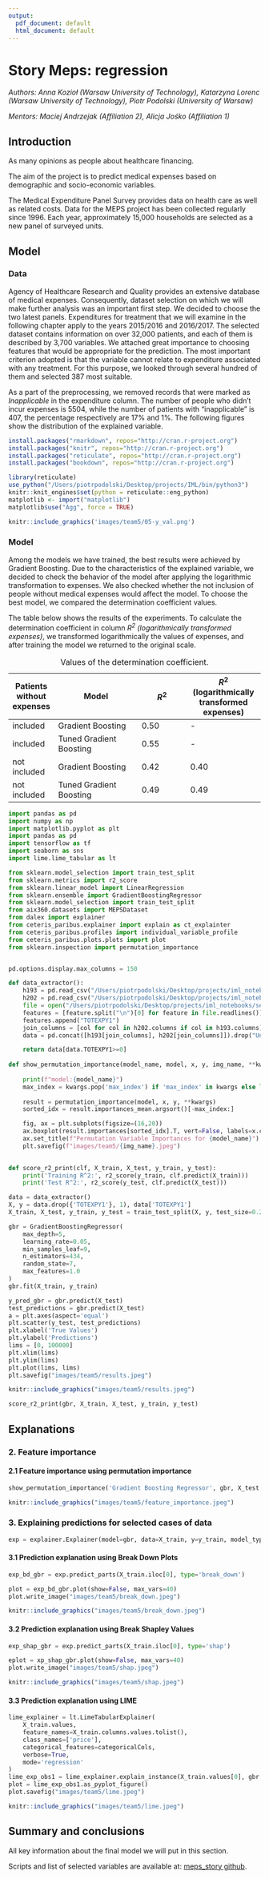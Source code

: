 ```yaml
---
output:
  pdf_document: default
  html_document: default
---
```

# Story Meps: regression


*Authors:  Anna Kozioł (Warsaw University of Technology), Katarzyna Lorenc (Warsaw University of Technology), Piotr Podolski (University of Warsaw)*

*Mentors:  Maciej Andrzejak (Affiliation 2), Alicja Jośko (Affiliation 1)*

## Introduction 

As many opinions as people about healthcare financing. 

The aim of the project is to predict medical expenses based on demographic and socio-economic variables.

The Medical Expenditure Panel Survey provides data on health care as well as related costs. Data for the MEPS project has been collected regularly since 1996.
Each year, approximately 15,000 households are selected as a new panel of surveyed units.


## Model

### Data
Agency of Healthcare Research and Quality provides an extensive database of medical expenses. Consequently, dataset selection on which we will make further analysis was an important first step. We decided to choose the two latest panels. Expenditures for treatment that we will examine in the following chapter apply to the years 2015/2016 and 2016/2017. The selected dataset contains information on over 32,000 patients, and each of them is described by 3,700 variables. We attached great importance to choosing features that would be appropriate for the prediction. The most important criterion adopted is that the variable cannot relate to expenditure associated with any treatment. For this purpose, we looked through several hundred of them and selected 387 most suitable.

As a part of the preprocessing, we removed records that were marked as *Inapplicable* in the expenditure column.  The number of people who didn't incur expenses is 5504, while the number of patients with "inapplicable" is 407, the percentage respectively are 17% and 1%. The following figures show the distribution of the explained variable.

```r
install.packages("rmarkdown", repos="http://cran.r-project.org")
install.packages("knitr", repos="http://cran.r-project.org")
install.packages("reticulate", repos="http://cran.r-project.org")
install.packages("bookdown", repos="http://cran.r-project.org")

library(reticulate)
use_python("/Users/piotrpodolski/Desktop/projects/IML/bin/python3")
knitr::knit_engines$set(python = reticulate::eng_python)
matplotlib <- import("matplotlib")
matplotlib$use("Agg", force = TRUE)
```


```r
knitr::include_graphics('images/team5/05-y_val.png')
```

    



### Model
Among the models we have trained, the best results were achieved by Gradient Boosting. Due to the characteristics of the explained variable, we decided to check the behavior of the model after applying the logarithmic transformation to expenses. We also checked whether the not inclusion of people without medical expenses would affect the model. To choose the best model, we compared the determination coefficient values. 

The table below shows the results of the experiments. To calculate the determination coefficient in column  *$R^2$ (logarithmically transformed expenses)*, we transformed logarithmically the values of expenses, and after training the model we returned to the original scale.



| Patients without expenses | Model | $R^2$ | $R^2$ (logarithmically transformed expenses) | 
|----------------|-----------------------------------------------------------------------|------------------------------------------|--------------------------------------------------------|
| included | Gradient Boosting | 0.50 | - |
| included | Tuned Gradient Boosting | 0.55 | - |
|not included | Gradient Boosting | 0.42 | 0.40 |
|not included| Tuned Gradient Boosting | 0.49 | 0.49 |
Table: Values of the determination coefficient.







```python
import pandas as pd
import numpy as np
import matplotlib.pyplot as plt
import pandas as pd
import tensorflow as tf
import seaborn as sns
import lime.lime_tabular as lt

from sklearn.model_selection import train_test_split
from sklearn.metrics import r2_score
from sklearn.linear_model import LinearRegression
from sklearn.ensemble import GradientBoostingRegressor
from sklearn.model_selection import train_test_split
from aix360.datasets import MEPSDataset
from dalex import explainer
from ceteris_paribus.explainer import explain as ct_explainter
from ceteris_paribus.profiles import individual_variable_profile
from ceteris_paribus.plots.plots import plot
from sklearn.inspection import permutation_importance


pd.options.display.max_columns = 150

def data_extractor():
    h193 = pd.read_csv("/Users/piotrpodolski/Desktop/projects/iml_notebooks/h193.csv")
    h202 = pd.read_csv("/Users/piotrpodolski/Desktop/projects/iml_notebooks/h202.csv")
    file = open("/Users/piotrpodolski/Desktop/projects/iml_notebooks/selected_features.txt","r")
    features = [feature.split("\n")[0] for feature in file.readlines()]
    features.append("TOTEXPY1")
    join_columns = [col for col in h202.columns if col in h193.columns]
    data = pd.concat([h193[join_columns], h202[join_columns]]).drop("Unnamed: 0",1)[features].reset_index(drop=True)

    return data[data.TOTEXPY1>=0]
    
def show_permutation_importance(model_name, model, x, y, img_name, **kwargs):
    
    print(f"model:{model_name}")
    max_index = kwargs.pop('max_index') if 'max_index' in kwargs else len(x.columns)
    
    result = permutation_importance(model, x, y, **kwargs)
    sorted_idx = result.importances_mean.argsort()[-max_index:]

    fig, ax = plt.subplots(figsize=(16,20))
    ax.boxplot(result.importances[sorted_idx].T, vert=False, labels=x.columns[sorted_idx])
    ax.set_title(f"Permutation Variable Importances for {model_name}")
    plt.savefig(f"images/team5/{img_name}.jpeg")

    
def score_r2_print(clf, X_train, X_test, y_train, y_test):
    print('Training R^2:', r2_score(y_train, clf.predict(X_train)))
    print('Test R^2:', r2_score(y_test, clf.predict(X_test)))
```

```python
data = data_extractor()
X, y = data.drop({'TOTEXPY1'}, 1), data['TOTEXPY1']
X_train, X_test, y_train, y_test = train_test_split(X, y, test_size=0.2, random_state=37)
```



```python
gbr = GradientBoostingRegressor(
    max_depth=5, 
    learning_rate=0.05, 
    min_samples_leaf=9, 
    n_estimators=434, 
    random_state=7, 
    max_features=1.0
)
gbr.fit(X_train, y_train)
```

```python
y_pred_gbr = gbr.predict(X_test)
test_predictions = gbr.predict(X_test)
a = plt.axes(aspect='equal')
plt.scatter(y_test, test_predictions)
plt.xlabel('True Values')
plt.ylabel('Predictions')
lims = [0, 100000]
plt.xlim(lims)
plt.ylim(lims)
plt.plot(lims, lims)
plt.savefig("images/team5/results.jpeg")

```

```r
knitr::include_graphics("images/team5/results.jpeg")
```

```python
score_r2_print(gbr, X_train, X_test, y_train, y_test)
```

## Explanations
### 2. Feature importance
#### 2.1 Feature importance using permutation importance

```python
show_permutation_importance('Gradient Boosting Regressor', gbr, X_test, y_test, 'feature_importance', n_repeats=10, max_index=30)
```
```r
knitr::include_graphics("images/team5/feature_importance.jpeg")
```

### 3. Explaining predictions for selected cases of data

```python
exp = explainer.Explainer(model=gbr, data=X_train, y=y_train, model_type='regression')
```
#### 3.1 Prediction explanation using Break Down Plots
```python
exp_bd_gbr = exp.predict_parts(X_train.iloc[0], type='break_down')
```

```python
plot = exp_bd_gbr.plot(show=False, max_vars=40)
plot.write_image("images/team5/break_down.jpeg")
```

```r
knitr::include_graphics("images/team5/break_down.jpeg")
```

#### 3.2 Prediction explanation using Break Shapley Values
```python
exp_shap_gbr = exp.predict_parts(X_train.iloc[0], type='shap')
```

```python
eplot = xp_shap_gbr.plot(show=False, max_vars=40)
plot.write_image("images/team5/shap.jpeg")
```

```r
knitr::include_graphics("images/team5/shap.jpeg")
```

#### 3.3 Prediction explanation using LIME

```python
lime_explainer = lt.LimeTabularExplainer(
    X_train.values,
    feature_names=X_train.columns.values.tolist(),
    class_names=['price'],
    categorical_features=categoricalCols,
    verbose=True, 
    mode='regression'
)
lime_exp_obs1 = lime_explainer.explain_instance(X_train.values[0], gbr.predict, num_features=20)
plot = lime_exp_obs1.as_pyplot_figure()
plot.savefig("images/team5/lime.jpeg")

```
```r
knitr::include_graphics("images/team5/lime.jpeg")
```
## Summary and conclusions 
All key information about the final model we will put in this section.


Scripts and list of selected variables are available at: [meps_story github](https://github.com/lorenckat/meps_story).
